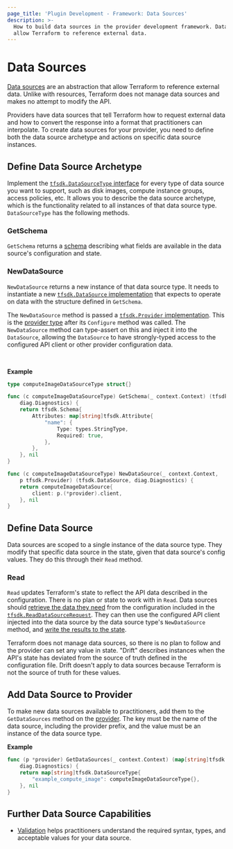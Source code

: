 ```yaml
---
page_title: 'Plugin Development - Framework: Data Sources'
description: >-
  How to build data sources in the provider development framework. Data sources
  allow Terraform to reference external data.
---
```


# Data Sources

[Data sources](/language/data-sources) are an abstraction that allow Terraform to reference external data. Unlike with resources, Terraform does not manage data sources and makes no attempt to modify the API.

Providers have data sources that tell Terraform how to request external data and how to convert the response into a format that practitioners can interpolate. To create data sources for your provider, you need to define both the data source archetype and actions on specific data source instances.

## Define Data Source Archetype

Implement the [`tfsdk.DataSourceType`
interface](https://pkg.go.dev/github.com/hashicorp/terraform-plugin-framework/tfsdk#DataSourceType)
for every type of data source you want to support, such as disk images, compute
instance groups, access policies, etc. It allows you to describe the data
source archetype, which is the functionality related to all instances of that
data source type. `DataSourceType` has the following methods.

### GetSchema

`GetSchema` returns a [schema](/plugin/framework/schemas) describing
what fields are available in the data source's configuration and state.

### NewDataSource

`NewDataSource` returns a new instance of that data source type. It needs to instantiate a new [`tfsdk.DataSource`
implementation](https://pkg.go.dev/github.com/hashicorp/terraform-plugin-framework/tfsdk#DataSource)
that expects to operate on data with the structure defined in `GetSchema`.

The `NewDataSource` method is passed a [`tfsdk.Provider`
implementation](https://pkg.go.dev/github.com/hashicorp/terraform-plugin-framework/tfsdk#Provider).
This is the [provider type](/plugin/framework/providers) after its
`Configure` method was called. The `NewDataSource` method can type-assert on
this and inject it into the `DataSource`, allowing the `DataSource` to have
strongly-typed access to the configured API client or other provider
configuration data.

<br />

**Example**

```go
type computeImageDataSourceType struct{}

func (c computeImageDataSourceType) GetSchema(_ context.Context) (tfsdk.Schema,
	diag.Diagnostics) {
	return tfsdk.Schema{
		Attributes: map[string]tfsdk.Attribute{
			"name": {
				Type: types.StringType,
				Required: true,
			},
		},
	}, nil
}

func (c computeImageDataSourceType) NewDataSource(_ context.Context,
	p tfsdk.Provider) (tfsdk.DataSource, diag.Diagnostics) {
	return computeImageDataSource{
		client: p.(*provider).client,
	}, nil
}
```

## Define Data Source

Data sources are scoped to a single instance of the data source type. They modify that specific data source in the state, given that data source's config values. They do this through their `Read` method.

### Read

`Read` updates Terraform's state to reflect the API data described in the configuration. There is no plan or state to work with in `Read`. Data sources should [retrieve the data they need](/plugin/framework/accessing-values) from the configuration included in the [`tfsdk.ReadDataSourceRequest`](https://pkg.go.dev/github.com/hashicorp/terraform-plugin-framework/tfsdk#ReadDataSourceRequest).
They can then use the configured API client injected into the data source by the
data source type's `NewDataSource` method, and [write the results to the state](/plugin/framework/writing-state).

Terraform does not manage data sources, so there is no plan to follow and the provider can set any value in state. "Drift" describes instances when the API's state has deviated from the source of truth defined in the configuration file. Drift doesn't apply to data sources because Terraform is not the source of truth for these values.

## Add Data Source to Provider

To make new data sources available to practitioners, add them to the
`GetDataSources` method on the [provider](/plugin/framework/providers). The key must be the name of
the data source, including the provider prefix, and the value must be an
instance of the data source type.

**Example**

```go
func (p *provider) GetDataSources(_ context.Context) (map[string]tfsdk.DataSourceType,
	diag.Diagnostics) {
	return map[string]tfsdk.DataSourceType{
		"example_compute_image": computeImageDataSourceType{},
	}, nil
}
```

## Further Data Source Capabilities

- [Validation](/plugin/framework/validation) helps practitioners understand the required syntax, types, and acceptable values for your data source.
